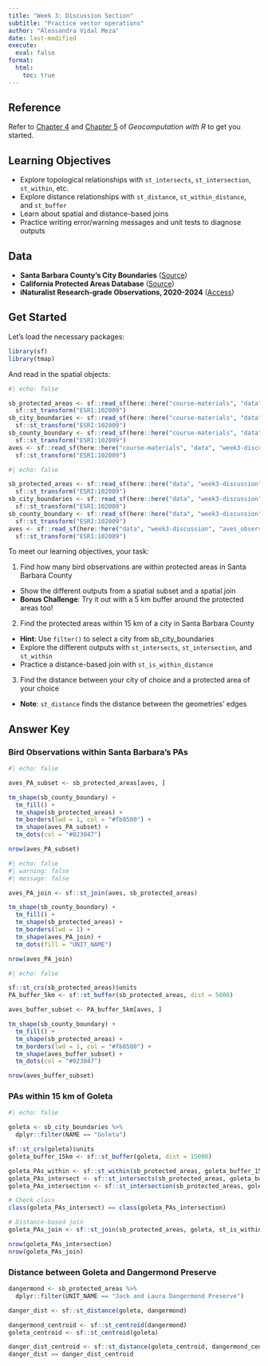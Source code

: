 ```yaml
---
title: "Week 3: Discussion Section"
subtitle: "Practice vector operations"
author: "Alessandra Vidal Meza"
date: last-modified
execute: 
  eval: false
format:
  html:
    toc: true
---
```


::: callout-tip
## Reference

Refer to [Chapter 4](https://r.geocompx.org/spatial-operations.html) and [Chapter 5](https://r.geocompx.org/geometry-operations) of *Geocomputation with R* to get you
started.
:::

## Learning Objectives

- Explore topological relationships with `st_intersects`, `st_intersection`, `st_within`, etc.
- Explore distance relationships with `st_distance`, `st_within_distance`, and `st_buffer`
- Learn about spatial and distance-based joins
- Practice writing error/warning messages and unit tests to diagnose outputs

## Data

- **Santa Barbara County's City Boundaries** ([Source](https://geodata.library.ucsb.edu/catalog/3853-s3_2003_s3_cities_polys))
- **California Protected Areas Database** ([Source](https://data.cnra.ca.gov/dataset/california-protected-areas-database))
- **iNaturalist Research-grade Observations, 2020-2024** ([Access](https://github.com/ropensci/rinat))

## Get Started

Let's load the necessary packages:

```r
library(sf)
library(tmap)
```

And read in the spatial objects:

```r
#| echo: false

sb_protected_areas <- sf::read_sf(here::here("course-materials", "data", "week3-discussion", "cpad_super_units_sb.shp")) %>% 
  sf::st_transform("ESRI:102009")
sb_city_boundaries <- sf::read_sf(here::here("course-materials", "data", "week3-discussion", "sb_city_boundaries_2003.shp")) %>%
  sf::st_transform("ESRI:102009")
sb_county_boundary <- sf::read_sf(here::here("course-materials", "data", "week3-discussion", "sb_county_boundary_2020.shp")) %>%
  sf::st_transform("ESRI:102009")
aves <- sf::read_sf(here::here("course-materials", "data", "week3-discussion", "aves_observations_2020_2024.shp")) %>%
  sf::st_transform("ESRI:102009")
```

```r
#| echo: false

sb_protected_areas <- sf::read_sf(here::here("data", "week3-discussion", "cpad_super_units_sb.shp")) %>% 
  sf::st_transform("ESRI:102009")
sb_city_boundaries <- sf::read_sf(here::here("data", "week3-discussion", "sb_city_boundaries_2003.shp")) %>%
  sf::st_transform("ESRI:102009")
sb_county_boundary <- sf::read_sf(here::here("data", "week3-discussion", "sb_county_boundary_2020.shp")) %>%
  sf::st_transform("ESRI:102009")
aves <- sf::read_sf(here::here("data", "week3-discussion", "aves_observations_2020_2024.shp")) %>%
  sf::st_transform("ESRI:102009")
```

To meet our learning objectives, your task:

1. Find how many bird observations are within protected areas in Santa Barbara County
  - Show the different outputs from a spatial subset and a spatial join
  - **Bonus Challenge**: Try it out with a 5 km buffer around the protected areas too! 
2. Find the protected areas within 15 km of a city in Santa Barbara County
  - **Hint**: Use `filter()` to select a city from sb_city_boundaries
  - Explore the different outputs with `st_intersects`, `st_intersection`, and `st_within`
  - Practice a distance-based join with `st_is_within_distance`
3. Find the distance between your city of choice and a protected area of your choice
  - **Note**: `st_distance` finds the distance between the geometries' edges
  
## Answer Key

### Bird Observations within Santa Barbara's PAs

```r
#| echo: false

aves_PA_subset <- sb_protected_areas[aves, ]

tm_shape(sb_county_boundary) +
  tm_fill() +
  tm_shape(sb_protected_areas) +
  tm_borders(lwd = 1, col = "#fb8500") +
  tm_shape(aves_PA_subset) +
  tm_dots(col = "#023047")

nrow(aves_PA_subset)
```

```r
#| echo: false
#| warning: false
#| message: false

aves_PA_join <- sf::st_join(aves, sb_protected_areas)

tm_shape(sb_county_boundary) +
  tm_fill() +
  tm_shape(sb_protected_areas) +
  tm_borders(lwd = 1) +
  tm_shape(aves_PA_join) +
  tm_dots(fill = "UNIT_NAME")

nrow(aves_PA_join)
```

```r
#| echo: false

sf::st_crs(sb_protected_areas)$units
PA_buffer_5km <- sf::st_buffer(sb_protected_areas, dist = 5000)

aves_buffer_subset <- PA_buffer_5km[aves, ]

tm_shape(sb_county_boundary) +
  tm_fill() +
  tm_shape(sb_protected_areas) +
  tm_borders(lwd = 1, col = "#fb8500") +
  tm_shape(aves_buffer_subset) +
  tm_dots(col = "#023047")

nrow(aves_buffer_subset)
```

### PAs within 15 km of Goleta 

```r
#| echo: false

goleta <- sb_city_boundaries %>%
  dplyr::filter(NAME == "Goleta")

sf::st_crs(goleta)$units
goleta_buffer_15km <- sf::st_buffer(goleta, dist = 15000)

goleta_PAs_within <- sf::st_within(sb_protected_areas, goleta_buffer_15km)
goleta_PAs_intersect <- sf::st_intersects(sb_protected_areas, goleta_buffer_15km)
goleta_PAs_intersection <- sf::st_intersection(sb_protected_areas, goleta_buffer_15km)

# Check class
class(goleta_PAs_intersect) == class(goleta_PAs_intersection)

# Distance-based join
goleta_PAs_join <- sf::st_join(sb_protected_areas, goleta, st_is_within_distance, dist = 15000)

nrow(goleta_PAs_intersection)
nrow(goleta_PAs_join)
```

### Distance between Goleta and Dangermond Preserve

```r
dangermond <- sb_protected_areas %>%
  dplyr::filter(UNIT_NAME == "Jack and Laura Dangermond Preserve")

danger_dist <- sf::st_distance(goleta, dangermond)

dangermond_centroid <- sf::st_centroid(dangermond)
goleta_centroid <- sf::st_centroid(goleta)

danger_dist_centroid <- sf::st_distance(goleta_centroid, dangermond_centroid)
danger_dist == danger_dist_centroid
```

